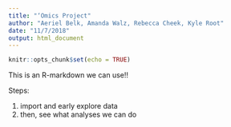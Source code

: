 ```yaml
---
title: "‘Omics Project"
author: "Aeriel Belk, Amanda Walz, Rebecca Cheek, Kyle Root"
date: "11/7/2018"
output: html_document
---
```


```r
knitr::opts_chunk$set(echo = TRUE)
```

This is an R-markdown we can use!!

Steps: 

1. import and early explore data
2. then, see what analyses we can do